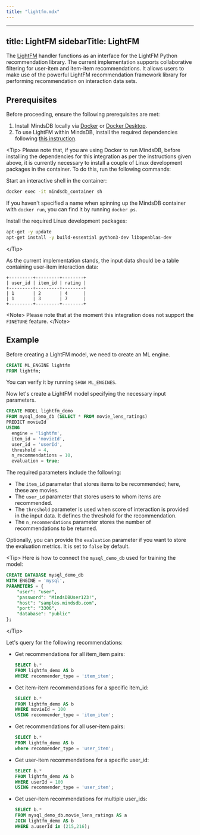 ```yaml
---
title: "lightfm.mdx"
---
```


---
title: LightFM
sidebarTitle: LightFM
---

The [LightFM](https://github.com/lyst/lightfm) handler functions as an interface for the LightFM Python recommendation library. The current implementation supports collaborative filtering for user-item and item-item recommendations. It allows users to make use of the powerful LightFM recommendation framework library for performing recommendation on interaction data sets.

## Prerequisites

Before proceeding, ensure the following prerequisites are met:

1. Install MindsDB locally via [Docker](/setup/self-hosted/docker) or [Docker Desktop](/setup/self-hosted/docker-desktop).
2. To use LightFM within MindsDB, install the required dependencies following [this instruction](/setup/self-hosted/docker#install-dependencies).

&lt;Tip&gt;
Please note that, if you are using Docker to run MindsDB, before installing the dependencies for this integration as per the instructions given above, it is currently necessary to install a couple of Linux development packages in the container. To do this, run the following commands:

Start an interactive shell in the container:
```bash
docker exec -it mindsdb_container sh
```
If you haven't specified a name when spinning up the MindsDB container with `docker run`, you can find it by running `docker ps`.

Install the required Linux development packages:
```bash
apt-get -y update
apt-get install -y build-essential python3-dev libopenblas-dev
``` 
&lt;/Tip&gt;

As the current implementation stands, the input data should be a table containing user-item interaction data:

```
+---------+---------+--------+
| user_id | item_id | rating |
+---------+---------+--------+
| 1       | 2       | 4      |
| 1       | 3       | 7      |
+---------+---------+--------+
```

&lt;Note&gt;
Please note that at the moment this integration does not support the `FINETUNE` feature.
&lt;/Note&gt;

## Example

Before creating a LightFM model, we need to create an ML engine.

```sql
CREATE ML_ENGINE lightfm
FROM lightfm;
```

You can verify it by running `SHOW ML_ENGINES`.

Now let's create a LightFM model specifying the necessary input parameters.

```sql
CREATE MODEL lightfm_demo
FROM mysql_demo_db (SELECT * FROM movie_lens_ratings)
PREDICT movieId
USING
  engine = 'lightfm',
  item_id = 'movieId',
  user_id = 'userId',
  threshold = 4,
  n_recommendations = 10,
  evaluation = true;
```

The required parameters include the following:

- The `item_id` parameter that stores items to be recommended; here, these are movies.
- The `user_id` parameter that stores users to whom items are recommended.
- The `threshold` parameter is used when score of interaction is provided in the input data. It defines the threshold for the recommendation.
- The `n_recommendations` parameter stores the number of recommendations to be returned.

Optionally, you can provide the `evaluation` parameter if you want to store the evaluation metrics. It is set to `false` by default.

&lt;Tip&gt;
Here is how to connect the `mysql_demo_db` used for training the model:

```sql
CREATE DATABASE mysql_demo_db
WITH ENGINE = 'mysql',
PARAMETERS = {
    "user": "user",
    "password": "MindsDBUser123!",
    "host": "samples.mindsdb.com",
    "port": "3306",
    "database": "public"
};
```
&lt;/Tip&gt;

Let's query for the following recommendations:

- Get recommendations for all item_item pairs:

    ```sql
    SELECT b.*
    FROM lightfm_demo AS b
    WHERE recommender_type = 'item_item';
    ```

- Get item-item recommendations for a specific item_id:

    ```sql
    SELECT b.*
    FROM lightfm_demo AS b
    WHERE movieId = 100
    USING recommender_type = 'item_item';
    ```

- Get recommendations for all user-item pairs:

    ```sql
    SELECT b.*
    FROM lightfm_demo AS b
    where recommender_type = 'user_item';
    ```

- Get user-item recommendations for a specific user_id:

    ```sql
    SELECT b.*
    FROM lightfm_demo AS b
    WHERE userId = 100
    USING recommender_type = 'user_item';
    ```

- Get user-item recommendations for multiple user_ids:

    ```sql
    SELECT b.*
    FROM mysql_demo_db.movie_lens_ratings AS a
    JOIN lightfm_demo AS b
    WHERE a.userId in (215,216);
    ```
